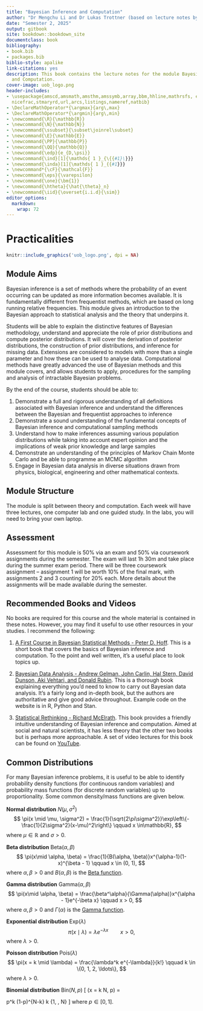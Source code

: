 ```yaml
---
title: "Bayesian Inference and Computation"
author: "Dr Mengchu Li and Dr Lukas Trottner (based on lecture notes by Dr Rowland Seymour)"
date: "Semester 2, 2025"
output: gitbook
site: bookdown::bookdown_site
documentclass: book
bibliography:
- book.bib
- packages.bib
biblio-style: apalike
link-citations: yes
description: This book contains the lecture notes for the module Bayesian Inference
  and Computation.
cover-image: uob_logo.png
header-includes:
- \usepackage{amscd,amsmath,amsthm,amssymb,array,bbm,hhline,mathrsfs, enumitem, comment,booktabs,fancybox,calc,textcomp,xcolor,graphicx,bm,bbm,xspace,
  nicefrac,stmaryrd,url,arcs,listings,nameref,natbib}
- \DeclareMathOperator*{\argmax}{arg\,max}
- \DeclareMathOperator*{\argmin}{arg\,min}
- \newcommand{\R}{\mathbb{R}}
- \newcommand{\N}{\mathbb{N}}
- \newcommand{\ssubset}{\subset\joinrel\subset}
- \newcommand{\E}{\mathbb{E}}
- \newcommand{\PP}{\mathbb{P}}
- \newcommand{\QQ}{\mathbb{Q}}
- \newcommand{\edp}{e_{D,\psi}}
- \newcommand{\ind}[1]{\mathds{ 1 }_{\{{#1}\}}}
- \newcommand{\inda}[1]{\mathds{ 1 }_{{#1}}}
- \newcommand*{\cF}{\mathcal{F}}
- \newcommand{\eps}{\varepsilon}
- \newcommand{\one}{\bm{1}}
- \newcommand{\htheta}{\hat{\theta}_n}
- \newcommand{\iid}{\overset{i.i.d}{\sim}}
editor_options:
  markdown:
    wrap: 72
---
```


# Practicalities {.unnumbered}

```r
knitr::include_graphics('uob_logo.png', dpi = NA)
```

## Module Aims

Bayesian inference is a set of methods where the probability of an event
occurring can be updated as more information becomes available. It is
fundamentally different from frequentist methods, which are based on
long running relative frequencies. This module gives an introduction to
the Bayesian approach to statistical analysis and the theory that
underpins it.

Students will be able to explain the distinctive features of Bayesian
methodology, understand and appreciate the role of prior distributions
and compute posterior distributions. It will cover the derivation of
posterior distributions, the construction of prior distributions, and
inference for missing data. Extensions are considered to models with
more than a single parameter and how these can be used to analyse data.
Computational methods have greatly advanced the use of Bayesian methods
and this module covers, and allows students to apply, procedures for the
sampling and analysis of intractable Bayesian problems.

By the end of the course, students should be able to:

1.  Demonstrate a full and rigorous understanding of all definitions
    associated with Bayesian inference and understand the differences
    between the Bayesian and frequentist approaches to inference
2.  Demonstrate a sound understanding of the fundamental concepts of
    Bayesian inference and computational sampling methods
3.  Understand how to make inferences assuming various population
    distributions while taking into account expert opinion and the
    implications of weak prior knowledge and large samples
4.  Demonstrate an understanding of the principles of Markov Chain Monte
    Carlo and be able to programme an MCMC algorithm
5.  Engage in Bayesian data analysis in diverse situations drawn from
    physics, biological, engineering and other mathematical contexts.

## Module Structure

The module is split between theory and computation. Each week will have three lectures, one computer lab and one guided study. In the labs, you will need to bring your own laptop. 

## Assessment

Assessment for this module is 50% via an exam and 50% via coursework
assignments during the semester. The exam will last 1h 30m and take
place during the summer exam period. There will be three coursework
assignment -- assignment 1 will be worth 10% of the final mark, with
assignments 2 and 3 counting for 20% each. More details about the
assignments will be made available during the semester.


## Recommended Books and Videos

No books are required for this course and the whole material is
contained in these notes. However, you may find it useful to use other
resources in your studies. I recommend the following:

1.  [A First Course in Bayesian Statistical Methods - Peter D.
    Hoff](https://link.springer.com/book/10.1007/978-0-387-92407-6).
    This is a short book that covers the basics of Bayesian inference
    and computation. To the point and well written, it's a useful place
    to look topics up.

2.  [Bayesian Data Analysis - Andrew Gelman, John Carlin, Hal Stern,
    David Dunson, Aki Vehtari, and Donald
    Rubin](http://www.stat.columbia.edu/~gelman/book/). This is a
    thorough book explaining everything you'd need to know to carry out
    Bayesian data analysis. It's a fairly long and in-depth book, but
    the authors are authoritative and give good advice throughout.
    Example code on the website is in R, Python and Stan.

3.  [Statistical Rethinking - Richard
    McElrath](https://xcelab.net/rm/statistical-rethinking/). This book
    provides a friendly intuitive understanding of Bayesian inference
    and computation. Aimed at social and natural scientists, it has less
    theory that the other two books but is perhaps more approachable. A
    set of video lectures for this book can be found on
    [YouTube](https://www.youtube.com/playlist?list=PLDcUM9US4XdMROZ57-OIRtIK0aOynbgZN).

## Common Distributions

For many Bayesian inference problems, it is useful to be able to
identify probability density functions (for continuous random variables)
and probability mass functions (for discrete random variables) up to
proportionality. Some common density/mass functions are given below.

**Normal distribution** $N(\mu,\sigma^2)$
$$
\pi(x \mid \mu, \sigma^2) = \frac{1}{\sqrt{2\pi\sigma^2}}\exp\left\{-\frac{1}{2\sigma^2}(x-\mu)^2\right\} \qquad x \in\mathbb{R},
$$ where $\mu \in \mathbb{R}$ and $\sigma > 0$.

**Beta distribution** $\text{Beta}(\alpha,\beta)$
$$
\pi(x\mid \alpha, \beta) = \frac{1}{B(\alpha, \beta)}x^{\alpha-1}(1-x)^{\beta - 1} \qquad  x \in (0, 1),
$$ where $\alpha, \beta > 0$ and $B(\alpha, \beta)$ is the [Beta
function](https://en.wikipedia.org/wiki/Beta_function).

**Gamma distribution** $\text{Gamma}(\alpha,\beta)$
$$
\pi(x\mid \alpha, \beta) = \frac{\beta^\alpha}{\Gamma(\alpha)}x^{\alpha - 1}e^{-\beta x} \qquad  x > 0,
$$ where $\alpha, \beta > 0$ and $\Gamma(\alpha)$ is the [Gamma
function](https://en.wikipedia.org/wiki/Gamma_function).

**Exponential distribution** $\text{Exp}(\lambda)$
$$
\pi(x \mid \lambda) = \lambda e^{-\lambda x} \qquad x > 0,
$$ where $\lambda > 0$.

**Poisson distribution** $\text{Pois}(\lambda)$
$$
\pi(x = k \mid \lambda) = \frac{\lambda^k e^{-\lambda}}{k!} \qquad k \in \{0, 1, 2, \ldots\},
$$ where $\lambda > 0$.

**Binomial distribution** $\text{Bin}(N,p)$
\[
\pi(x = k \mid N, p) = \begin{pmatrix} N \\ k\end{pmatrix} p^k (1-p)^{N-k} \qquad k \in \{1, \ldots, N\}
\]
where $p \in [0, 1]$.

